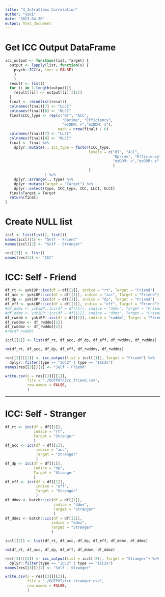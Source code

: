 ```yaml
---
title: "4_IntraClass Correlation"
author: "yuki"
date: "2023-04-30"
output: html_document
---
```

# Get ICC Output DataFrame
```r
icc_output <- function(list, Target) {
  output <- lapply(list, function(x) {
    psych::ICC(x, lmer = FALSE)
    }
    )
  result <- list()
  for (i in 1:length(output)){
    result[[i]] <- output[[i]][[1]]
  }
  final <- rbindlist(result)
  colnames(final)[7] <- "LLCI"
  colnames(final)[8] <- "ULCI"
  final$ICC_type <- rep(c("RT", "ACC",
                          "Dprime", "Efficiency",
                          "ezDDM: v","ezDDM: z"),
                        each = nrow(final) / 6)
  colnames(final)[7] <- "LLCI"
  colnames(final)[8] <- "ULCI"
  final <- final %>%
    dplyr::mutate(., ICC_type = factor(ICC_type,
                                      levels = c("RT", "ACC",
                                                 "Dprime", "Efficiency",
                                                 "ezDDM: v","ezDDM: z"
                                                 )
                                      )
                  ) %>%
    dplyr::arrange(., type) %>% 
    dplyr::mutate(Target = "Target") %>%
    dplyr::select(type, ICC_type, ICC, LLCI, ULCI)
  final$Target = Target
  return(final)
}
```

# Create NULL list
```r
iccl <- list(list(), list())
names(iccl)[1] <- "Self - Friend"
names(iccl)[2] <- "Self - Stranger"

res[[3]] <- list()
names(res)[3] <- "ICC"
```

# ICC: Self - Friend
```r
df_rt <- yukiBP::icc(df = df[[1]], indice = "rt", Target = "Friend")
df_acc <- yukiBP::icc(df = df[[1]], indice = "acc", Target = "Friend")
df_dp <- yukiBP::icc(df = df[[1]], indice = "dp", Target = "Friend")
df_eff <- yukiBP::icc(df = df[[1]], indice = "eff", Target = "Friend")
#df_ddmv <- yukiBP::icc(df = df[[1]], indice = "ddmv", Target = "Friend")
#df_ddmz <- yukiBP::icc(df = df[[1]], indice = "ddmz", Target = "Friend")
df_rwddm <- yukiBP::icc(df = df[[1]], indice = "rwddm", Target = "Friend")
df_rwddmv <- df_rwddm[[1]]
df_rwddmz <- df_rwddm[[2]]
#rm(df_rwddm)
```

```r
iccl[[1]] <- list(df_rt, df_acc, df_dp, df_eff, df_rwddmv, df_rwddmz)

rm(df_rt, df_acc, df_dp, df_eff, df_rwddmv, df_rwddmz)
```

```r
res[[3]][[1]] <- icc_output(list = iccl[[1]], Target = "Friend") %>%
  dplyr::filter(type == "ICC2" | type == "ICC2k")
names(res[[3]])[1] <- "Self - Friend"
```

```r
write.csv(x = res[[3]][[1]],
          file = "./OUTPUT/icc_friend.csv",
          row.names = FALSE,
          )
```


--------------------------------------------------------------------------------

# ICC: Self - Stranger
```r
df_rt <- icc(df = df[[1]],
             indice = "rt",
             Target = "Stranger"
             )
df_acc <- icc(df = df[[1]],
              indice = "acc",
              Target = "Stranger"
              )
df_dp <- icc(df = df[[1]],
             indice = "dp",
             Target = "Stranger"
             )
df_eff <- icc(df = df[[1]],
              indice = "eff",
              Target = "Stranger"
              )
df_ddmv <- batch::icc(df = df[[1]],
                      indice = "ddmv",
                      Target = "Stranger"
                      )
df_ddmz <- batch::icc(df = df[[1]],
                     indice = "ddmz",
                     Target = "Stranger"
                     )
```

```r
iccl[[2]] <- list(df_rt, df_acc, df_dp, df_eff, df_ddmv, df_ddmz)

rm(df_rt, df_acc, df_dp, df_eff, df_ddmv, df_ddmz)
```

```r
res[[3]][[2]] <- icc_output(list = iccl[[2]], Target = "Stranger") %>%
  dplyr::filter(type == "ICC2" | type == "ICC2k")
names(res[[3]])[2] <- "Self - Stranger"
```

```r
write.csv(x = res[[3]][[2]],
          file = "./OUTPUT/icc_stranger.csv",
          row.names = FALSE,
          )
```